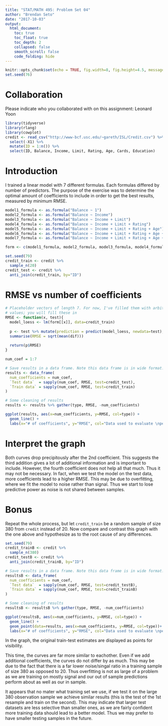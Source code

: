 ```yaml
---
title: "STAT/MATH 495: Problem Set 04"
author: "Brendan Seto"
date: "2017-10-03"
output:
  html_document:
    toc: true
    toc_float: true
    toc_depth: 2
    collapsed: false
    smooth_scroll: false
    code_folding: hide
---
```


```r
knitr::opts_chunk$set(echo = TRUE, fig.width=8, fig.height=4.5, message=FALSE)
set.seed(76)
```

# Collaboration

Please indicate who you collaborated with on this assignment:
Leonard Yoon


```r
library(tidyverse)
library(rlang)
library(cowplot)
credit <- read_csv("http://www-bcf.usc.edu/~gareth/ISL/Credit.csv") %>%
  select(-X1) %>%
  mutate(ID = 1:n()) %>% 
  select(ID, Balance, Income, Limit, Rating, Age, Cards, Education)
```

# Introduction
I trained a linear model with 7 different formulas.  Each formulas differed by number of predictors.  The purpose of the exercise was to determine the optimal amount of coefficients to include in order to get the best results, measured by minimum RMSE.  

```r
model1_formula <- as.formula("Balance ~ 1")
model2_formula <- as.formula("Balance ~ Income")
model3_formula <- as.formula("Balance ~ Income + Limit")
model4_formula <- as.formula("Balance ~ Income + Limit + Rating")
model5_formula <- as.formula("Balance ~ Income + Limit + Rating + Age")
model6_formula <- as.formula("Balance ~ Income + Limit + Rating + Age + Cards")
model7_formula <- as.formula("Balance ~ Income + Limit + Rating + Age + Cards + Education")

form <- c(model1_formula, model2_formula, model3_formula, model4_formula,model5_formula, model6_formula, model7_formula)
```


```r
set.seed(79)
credit_train <- credit %>% 
  sample_n(20)
credit_test <- credit %>% 
  anti_join(credit_train, by="ID")
```


# RMSE vs number of coefficients

```r
# Placeholder vectors of length 7. For now, I've filled them with arbitrary 
# values; you will fill these in
RMSE <- function(x, test){
  model_loess <- lm(form[[x]], data=credit_train)
  
  p <- test %>% mutate(prediction = predict(model_loess, newdata=test), dif = (Balance - prediction)^2)%>% 
  summarise(RMSE = sqrt(mean(dif)))
  
  return(p$RMSE)
}

num_coef = 1:7

# Save results in a data frame. Note this data frame is in wide format.
results <- data_frame(
  num_coefficients = num_coef,
  `Test data`  = sapply(num_coef, RMSE, test=credit_test),
  `Train data` = sapply(num_coef, RMSE, test=credit_train)
) 

# Some cleaning of results
results <- results %>% gather(type, RMSE, -num_coefficients)

ggplot(results, aes(x=num_coefficients, y=RMSE, col=type)) +
  geom_line() + 
  labs(x="# of coefficients", y="RMSE", col="Data used to evaluate \nperformance of fitted model", title = "RMSE vs # of coefficients for LOESS Models (train dataset n=20)")
```


# Interpret the graph

Both curves drop precipitously after the 2nd coefficient.  This suggests the third addition gives a lot of additional information and is important to include.  However, the fourth coefficient does not help all that much.  Thus it may not be necessary.  In fact, when we test the model on the test data, more coefficients lead to a higher RMSE.  This may be due to overfitting, where we fit the model to noise rather than signal.  Thus we start to lose predictive power as noise is not shared between samples.  


# Bonus

Repeat the whole process, but let `credit_train` be a random sample of size 380
from `credit` instead of 20. Now compare and contrast this graph with the
one above and hypothesize as to the root cause of any differences.

```r
set.seed(79)
credit_trainB <- credit %>% 
  sample_n(380)
credit_testB <- credit %>% 
  anti_join(credit_trainB, by="ID")
```

```r
# Save results in a data frame. Note this data frame is in wide format.
resultsB <- data_frame(
  num_coefficients = num_coef,
  `Test data`  = sapply(num_coef, RMSE, test=credit_testB),
  `Train data` = sapply(num_coef, RMSE, test=credit_trainB)
) 

# Some cleaning of results
resultsB <- resultsB %>% gather(type, RMSE, -num_coefficients)

ggplot(resultsB, aes(x=num_coefficients, y=RMSE, col=type)) +
  geom_line() + 
  geom_point(data=results, aes(x=num_coefficients, y=RMSE, col=type))+
  labs(x="# of coefficients", y="RMSE", col="Data used to evaluate \nperformance of fitted model", title = "RMSE vs # of coefficients for LOESS Models (train dataset n=380)")

```

In the graph, the original train-test estimates are displayed as points for visibility. 

This time, the curves are far more similar to eachother.  Even if we add additional coefficients, the curves do not differ by as much.  This may be due to the fact that there is a far lower noise/singal ratio in a training sample of size 380 as opposed to 20.  Thus overfitting is not as large of a problem as we are training on mostly signal and our out of sample predictions perform about as well as our in sample.  

It appears that no mater what training set we use, if we test it on the large 380 observation sample we achieve similar results (this is the test of the 1st resample and train on the second).  This may indicate that larger test datasets are less  selective than smaller ones, as we are fairly confident more training data should lead to a better model.  Thus we may prefer to have smaller testing samples in the future.  
